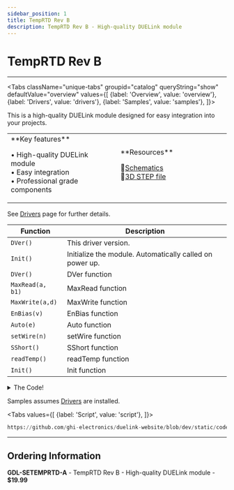 ```yaml
---
sidebar_position: 1
title: TempRTD Rev B
description: TempRTD Rev B - High-quality DUELink module
---
```



# TempRTD Rev B

<ProductImageSelector 
  partNumber="setemprtd-a"
  productName="TempRTD Rev B"
/>

---

<Tabs className="unique-tabs" groupid="catalog" queryString="show" defaultValue="overview"
  values={[
    {label: 'Overview', value: 'overview'},
    {label: 'Drivers', value: 'drivers'},
    {label: 'Samples', value: 'samples'},
  ]}>

<TabItem value="overview">

This is a high-quality DUELink module designed for easy integration into your projects.

<table><td width='50%'>
**Key features**

• High-quality DUELink module<br/>
• Easy integration<br/>
• Professional grade components<br/>

</td><td width='50%'>
**Resources**
 
📄[Schematics](/sch/setemprtd-a.pdf)<br/>
🔩[3D STEP file](/3d/setemprtd-a.step)<br/>

</td></table>

</TabItem>

<TabItem value="drivers">

See [Drivers](../../engine/drivers) page for further details.

| Function | Description |
| --- | --- |
| `DVer()` | This driver version. |
| `Init()` | Initialize the module. Automatically called on power up. |
| `DVer()` | DVer function |
| `MaxRead(a, b1)` | MaxRead function |
| `MaxWrite(a,d)` | MaxWrite function |
| `EnBias(v)` | EnBias function |
| `Auto(e)` | Auto function |
| `setWire(n)` | setWire function |
| `SShort()` | SShort function |
| `readTemp()` | readTemp function |
| `Init()` | Init function |

<details>
  <summary>The Code!</summary>

```py reference title="TempRTD Rev B Driver"
https://github.com/ghi-electronics/duelink-website/blob/dev/static/code/drivers/sensor/temprtd.due
```

</details>

</TabItem>

<TabItem value="samples">

Samples assumes [Drivers](../../engine/drivers) are installed.

<Tabs
  values={[
    {label: 'Script', value: 'script'},
  ]}>

<TabItem value="script">

```py reference title="Script Sample"
https://github.com/ghi-electronics/duelink-website/blob/dev/static/code/samples/script/sensor/temprtd.txt
```
</TabItem>

</Tabs>

</TabItem>

</Tabs>

---

## Ordering Information

**GDL-SETEMPRTD-A** - TempRTD Rev B - High-quality DUELink module - **$19.99**
